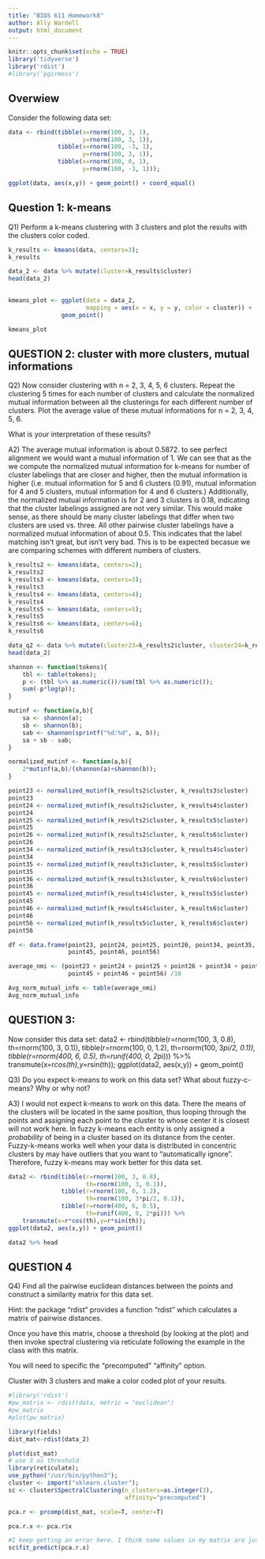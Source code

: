 ```yaml
---
title: "BIOS 611 Homework8"
author: Ally Wardell
output: html_document
---
```


```r
knitr::opts_chunk$set(echo = TRUE)
library('tidyverse')
library('rdist')
#library('pgirmess')
```

## Overwiew
Consider the following data set:

```r
data <- rbind(tibble(x=rnorm(100, 3, 1),
                     y=rnorm(100, 3, 1)),
              tibble(x=rnorm(100, -3, 1),
                     y=rnorm(100, 3, 1)),
              tibble(x=rnorm(100, 0, 1),
                     y=rnorm(100, -3, 1)));

ggplot(data, aes(x,y)) + geom_point() + coord_equal()


```

## Question 1: k-means
 Q1) Perform a k-means clustering with 3 clusters and plot the results with the 
 clusters color coded.
 

```r

k_results <- kmeans(data, centers=3);
k_results

data_2 <- data %>% mutate(cluster=k_results$cluster) 
head(data_2)

                                      
kmeans_plot <- ggplot(data = data_2, 
                      mapping = aes(x = x, y = y, color = cluster)) + 
               geom_point()

kmeans_plot
```

## QUESTION 2: cluster with more clusters, mutual informations
Q2) Now consider clustering with n = 2, 3, 4, 5, 6 clusters. Repeat the clustering 5 times for each number of clusters and calculate the normalized mutual information between all the clusterings for each different number of clusters. Plot the average value of these mutual informations for n = 2, 3, 4, 5, 6.

What is your interpretation of these results?

A2) The average mutual information is about 0.5872. to see perfect alignment we would want a mutual information of 1. We can see that as the we compute the normalized mutual information for k-means for number of cluster labelings that are closer and higher, then the mutual information is higher (i.e. mutual information for 5 and 6 clusters (0.91), mutual information for 4 and 5 clusters, mutual information for 4 and 6 clusters.) Additionally, the normalized mutual information is for 2 and 3 clusters is 0.18, indicating that the cluster labelings assigned are not very similar. This would make sense, as there should be many cluster labelings that differ when two clusters are used vs. three. All other pairwise cluster labelings have a normalized mutual information of about 0.5. This indicates that the label matching isn't great, but isn't very bad. This is to be expected becasue we are comparing schemes with different numbers of clusters. 

```r

k_results2 <- kmeans(data, centers=2);
k_results2
k_results3 <- kmeans(data, centers=3);
k_results3
k_results4 <- kmeans(data, centers=4);
k_results4
k_results5 <- kmeans(data, centers=5);
k_results5
k_results6 <- kmeans(data, centers=6);
k_results6

data_q2 <- data %>% mutate(cluster23=k_results2$cluster, cluster24=k_results$cluster ) 
head(data_2)

shannon <- function(tokens){
    tbl <- table(tokens);
    p <- (tbl %>% as.numeric())/sum(tbl %>% as.numeric());
    sum(-p*log(p));
}  

mutinf <- function(a,b){
    sa <- shannon(a);
    sb <- shannon(b);
    sab <- shannon(sprintf("%d:%d", a, b));
    sa + sb - sab;
}

normalized_mutinf <- function(a,b){
    2*mutinf(a,b)/(shannon(a)+shannon(b));
}

point23 <- normalized_mutinf(k_results2$cluster, k_results3$cluster)
point23
point24 <- normalized_mutinf(k_results2$cluster, k_results4$cluster)
point24
point25 <- normalized_mutinf(k_results2$cluster, k_results5$cluster)
point25
point26 <- normalized_mutinf(k_results2$cluster, k_results6$cluster)
point26
point34 <- normalized_mutinf(k_results3$cluster, k_results4$cluster)
point34
point35 <- normalized_mutinf(k_results3$cluster, k_results5$cluster)
point35
point36 <- normalized_mutinf(k_results3$cluster, k_results6$cluster)
point36
point45 <- normalized_mutinf(k_results4$cluster, k_results5$cluster)
point45
point46 <- normalized_mutinf(k_results4$cluster, k_results6$cluster)
point46
point56 <- normalized_mutinf(k_results5$cluster, k_results6$cluster)
point56

df <- data.frame(point23, point24, point25, point26, point34, point35, point36,
                 point45, point46, point56)

average_nmi <- (point23 + point24 + point25 + point26 + point34 + point35 + point36 +
                 point45 + point46 + point56) /10

Avg_norm_mutual_info <- table(average_nmi)
Avg_norm_mutual_info 
```

## QUESTION 3: 
Now consider this data set:
data2 <- rbind(tibble(r=rnorm(100, 3, 0.8),
                      th=rnorm(100, 3, 0.1)),
               tibble(r=rnorm(100, 0, 1.2),
                      th=rnorm(100, 3*pi/2, 0.1)),
               tibble(r=rnorm(400, 6, 0.5),
                      th=runif(400, 0, 2*pi))) %>%
    transmute(x=r*cos(th),y=r*sin(th)); 
ggplot(data2, aes(x,y)) + geom_point()

Q3) Do you expect k-means to work on this data set? What about fuzzy-c-means? Why or why not?

A3) I would not expect k-means to work on this data. There the means of the clusters will be located in the same position, thus looping through the points and assigning each point to the cluster to whose center it is closest will not work here. In fuzzy k-means each entity is only assigned a _probability_ of being in a cluster based on its distance from the center. Fuzzy-k-means works
well when your data is distributed in concentric clusters by may have
outliers that you want to "automatically ignore". Therefore, fuzzy k-means may work better for this data set. 

```r
data2 <- rbind(tibble(r=rnorm(100, 3, 0.8),
                      th=rnorm(100, 3, 0.1)),
               tibble(r=rnorm(100, 0, 1.2),
                      th=rnorm(100, 3*pi/2, 0.1)),
               tibble(r=rnorm(400, 6, 0.5),
                      th=runif(400, 0, 2*pi))) %>%
    transmute(x=r*cos(th),y=r*sin(th)); 
ggplot(data2, aes(x,y)) + geom_point()

data2 %>% head
```


## QUESTION 4
Q4) Find all the pairwise euclidean distances between the points and construct a similarity matrix for this data set.

Hint: the package "rdist" provides a function "rdist" which calculates a matrix of pairwise distances.

Once you have this matrix, choose a threshold (by looking at the plot) and then invoke spectral clustering via reticulate following the example in the class with this matrix.

You will need to specific the "precomputed" "affinity" option.

Cluster with 3 clusters and make a color coded plot of your results.

```r
#library('rdist')
#pw_matrix <- rdist(data, metric = "euclidean") 
#pw_matrix
#plot(pw_matrix)

library(fields)
dist_mat<-rdist(data_2)

plot(dist_mat)
# use 3 as threshold 
library(reticulate);
use_python("/usr/bin/python3");
cluster <- import("sklearn.cluster");
sc <- cluster$SpectralClustering(n_clusters=as.integer(3),
                                 affinity="precomputed")

pca.r <- prcomp(dist_mat, scale=T, center=T)

pca.r.x <- pca.r$x

#I keep getting an error here. I think some values in my matrix are just too small. I read that standardization and normalization could fix it, but we are scaling and centering already. 
sc$fit_predict(pca.r.x)

```